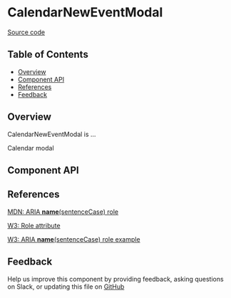 
# CalendarNewEventModal

[Source code](https://github.com/leemonade/bubbles/tree/main/packages/components/calendar/CalendarNewEventModal)

## Table of Contents

<!-- START doctoc generated TOC please keep comment here to allow auto update -->
<!-- DON'T EDIT THIS SECTION, INSTEAD RE-RUN doctoc TO UPDATE -->

- [Overview](#overview)
- [Component API](#component-api)
- [References](#references)
- [Feedback](#feedback)

## Overview

CalendarNewEventModal is ...

<ThemeProvider>
  <CalendarNewEventModal>Calendar modal</CalendarNewEventModal>
</ThemeProvider>

## Component API

<Preview>
  <Story id="atoms-calendar-calendar-modal--playground" />
</Preview>

<Props of={CalendarNewEventModal} />

## References

[MDN: ARIA **name**(sentenceCase) role](https://developer.mozilla.org/en-US/docs/Web/Accessibility/ARIA/Roles/calendar-modal_role)

[W3: Role attribute](https://www.w3.org/WAI/PF/HTML/wiki/RoleAttribute)

[W3: ARIA **name**(sentenceCase) role example](https://www.w3.org/TR/2016/WD-wai-aria-practices-1.1-20160317/examples/calendar-modal/calendar-modal.html)

## Feedback

Help us improve this component by providing feedback, asking questions on Slack, or updating this file on
[GitHub](https://github.com/leemonade/bubbles/edit/main/packages/components/calendar/CalendarModal.mdx)
